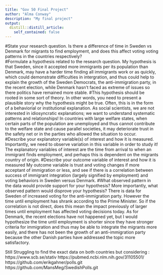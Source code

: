 ```yaml
---
title: "Gov 50 Final Project"
author: "Alma Conway"
description: "My final project"
output:
  distill::distill_article:
    self_contained: false
---
```



#State your research question.
Is there a difference of time in Sweden vs Denmark for migrants to find employment, and does this affect voting voting patterns in the countries respectively?  
#Formulate a hypothesis related to the research question. 
My hypothesis is that Sweden, since it accepted more immigrants per its population than Denmark, may have a harder time finding all immigrants work or as quickly, which could demonstrate difficulties in intergration, and thus could help to explain the growth of the Sweden Democrats, the anti-immigration party, in the recent election, while Denmark hasn’t faced as extreme of issues so there politics have remained more stable.
#This hypothesis should be rooted in some sort of theory. In other words, you need to present a plausible story why the hypothesis might be true. Often, this is in the form of a behaviorial or institutional explanation. As social scientists, we are not interested in idiosyncratic explanations; we want to understand systematic patterns and relationships!
In countries with large welfare states, when certain parts of the population are unemployed and thus cannot contribute to the welfare state and cause parallel societies, it may deteriorate trust in the safety net or in the parties who allowed the situation to occur. 
#Describe your explanatory variable(s) of interest and how it is measured. Importantly, we need to observe variation in this variable in order to study it!
The explanatory variables of interest are the time from arrival to when an immigrant finds employment, and perhaps this is dependent on the migrants country of origin. 
#Describe your outcome variable of interest and how it is measured
My outcome variable is trust and voting changes if more acceptant of immigration or less, and see if there is a correlation between success of immigrant integration (largely signified by employment) and voting behaviors in Sweden versus Denmark. 
#What observed pattern in the data would provide support for your hypothesis? More importantly, what observed pattern would disprove your hypothesis?
There is data for Sweden of increased voting for the anti-immigration party. However the time until employment has shrank according to the Prime Minister. So if the correlation is not direct, does this mean the impact previously of larger times until employment has affected voting decisions today. 
As for Denmark, the recent elections have not happened yet, but I would hypothesize the time until employment is shorter since they have stronger criteria for immigration and thus may be able to integrate the migrants more easily, and there has not been the growth of an anti-immigration party because the other Danish parties have addressed the topic more satisfactory. 

Still Struggling to find the exact data on both countries but  considering :
https://www.scb.se/stativ
https://pubmed.ncbi.nlm.nih.gov/31105501/
https://github.com/erikgahner/polls.git
https://github.com/MansMeg/SwedishPolls.git

